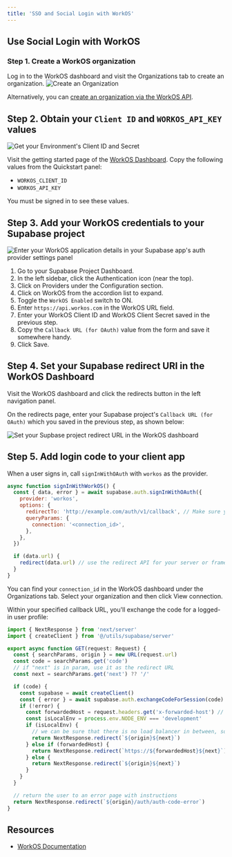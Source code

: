 ```yaml
---
title: 'SSO and Social Login with WorkOS'
---
```


## Use Social Login with WorkOS

### Step 1. Create a WorkOS organization

Log in to the WorkOS dashboard and visit the Organizations tab to create an organization.
![Create an Organization](/docs/img/guides/auth-workos/workos-create-organization.png)

Alternatively, you can [create an organization via the WorkOS API](https://workos.com/docs/reference/organization/create).

## Step 2. Obtain your `Client ID` and `WORKOS_API_KEY` values

![Get your Environment's Client ID and Secret](/docs/img/guides/auth-workos/workos-dashboard-get-client-id-and-key.png)

Visit the getting started page of the [WorkOS Dashboard](https://dashboard.workos.com/get-started). Copy the following values from the Quickstart panel:

- `WORKOS_CLIENT_ID`
- `WORKOS_API_KEY`

<Admonition type="tip">

You must be signed in to see these values.

</Admonition>

## Step 3. Add your WorkOS credentials to your Supabase project

![Enter your WorkOS application details in your Supabase app's auth provider settings panel](/docs/img/guides/auth-workos/supabase-workos-configuration.png)

1. Go to your Supabase Project Dashboard.
1. In the left sidebar, click the Authentication icon (near the top).
1. Click on Providers under the Configuration section.
1. Click on WorkOS from the accordion list to expand.
1. Toggle the `WorkOS Enabled` switch to ON.
1. Enter `https://api.workos.com` in the WorkOS URL field.
1. Enter your WorkOS Client ID and WorkOS Client Secret saved in the previous step.
1. Copy the `Callback URL (for OAuth)` value from the form and save it somewhere handy.
1. Click Save.

## Step 4. Set your Supabase redirect URI in the WorkOS Dashboard

Visit the WorkOS dashboard and click the redirects button in the left navigation panel.

On the redirects page, enter your Supabase project's `Callback URL (for OAuth)` which you saved in the previous step, as shown below:

![Set your Supbase project redirect URL in the WorkOS dashboard](/docs/img/guides/auth-workos/workos-set-supabase-redirect.png)

## Step 5. Add login code to your client app

When a user signs in, call `signInWithOAuth` with `workos` as the provider.

```javascript
async function signInWithWorkOS() {
  const { data, error } = await supabase.auth.signInWithOAuth({
    provider: 'workos',
    options: {
      redirectTo: 'http://example.com/auth/v1/callback', // Make sure your redirect URL is configured in the Supabase Dashboard Auth settings
      queryParams: {
        connection: '<connection_id>',
      },
    },
  })

  if (data.url) {
    redirect(data.url) // use the redirect API for your server or framework
  }
}
```

<Admonition type="tip">

You can find your `connection_id` in the WorkOS dashboard under the Organizations tab. Select your organization and then click View connection.

</Admonition>

Within your specified callback URL, you'll exchange the code for a logged-in user profile:

```javascript auth/v1/callback/route.ts
import { NextResponse } from 'next/server'
import { createClient } from '@/utils/supabase/server'

export async function GET(request: Request) {
  const { searchParams, origin } = new URL(request.url)
  const code = searchParams.get('code')
  // if "next" is in param, use it as the redirect URL
  const next = searchParams.get('next') ?? '/'

  if (code) {
    const supabase = await createClient()
    const { error } = await supabase.auth.exchangeCodeForSession(code)
    if (!error) {
      const forwardedHost = request.headers.get('x-forwarded-host') // original origin before load balancer
      const isLocalEnv = process.env.NODE_ENV === 'development'
      if (isLocalEnv) {
        // we can be sure that there is no load balancer in between, so no need to watch for X-Forwarded-Host
        return NextResponse.redirect(`${origin}${next}`)
      } else if (forwardedHost) {
        return NextResponse.redirect(`https://${forwardedHost}${next}`)
      } else {
        return NextResponse.redirect(`${origin}${next}`)
      }
    }
  }

  // return the user to an error page with instructions
  return NextResponse.redirect(`${origin}/auth/auth-code-error`)
}

```

## Resources

- [WorkOS Documentation](https://workos.com/docs/sso/guide)
